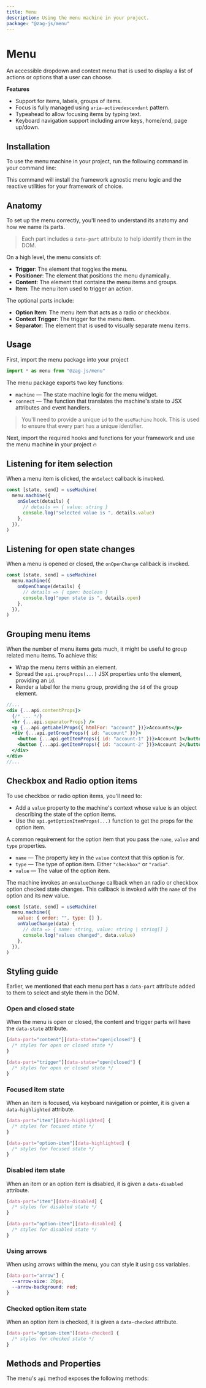 ```yaml
---
title: Menu
description: Using the menu machine in your project.
package: "@zag-js/menu"
---
```


# Menu

An accessible dropdown and context menu that is used to display a list of
actions or options that a user can choose.

<Resources pkg="@zag-js/menu" />

<Showcase id="Menu" />

**Features**

- Support for items, labels, groups of items.
- Focus is fully managed using `aria-activedescendant` pattern.
- Typeahead to allow focusing items by typing text.
- Keyboard navigation support including arrow keys, home/end, page up/down.

## Installation

To use the menu machine in your project, run the following command in your
command line:

<CodeSnippet id="menu/installation.mdx" />

This command will install the framework agnostic menu logic and the reactive
utilities for your framework of choice.

## Anatomy

To set up the menu correctly, you'll need to understand its anatomy and how we
name its parts.

> Each part includes a `data-part` attribute to help identify them in the DOM.

<Anatomy id="menu" />

On a high level, the menu consists of:

- **Trigger**: The element that toggles the menu.
- **Positioner**: The element that positions the menu dynamically.
- **Content**: The element that contains the menu items and groups.
- **Item**: The menu item used to trigger an action.

The optional parts include:

- **Option Item**: The menu item that acts as a radio or checkbox.
- **Context Trigger**: The trigger for the menu item.
- **Separator**: The element that is used to visually separate menu items.

## Usage

First, import the menu package into your project

```jsx
import * as menu from "@zag-js/menu"
```

The menu package exports two key functions:

- `machine` — The state machine logic for the menu widget.
- `connect` — The function that translates the machine's state to JSX attributes
  and event handlers.

> You'll need to provide a unique `id` to the `useMachine` hook. This is used to
> ensure that every part has a unique identifier.

Next, import the required hooks and functions for your framework and use the
menu machine in your project 🔥

<CodeSnippet id="menu/usage.mdx" />

## Listening for item selection

When a menu item is clicked, the `onSelect` callback is invoked.

```jsx {4-7}
const [state, send] = useMachine(
  menu.machine({
    onSelect(details) {
      // details => { value: string }
      console.log("selected value is ", details.value)
    },
  }),
)
```

## Listening for open state changes

When a menu is opened or closed, the `onOpenChange` callback is invoked.

```jsx {4-7}
const [state, send] = useMachine(
  menu.machine({
    onOpenChange(details) {
      // details => { open: boolean }
      console.log("open state is ", details.open)
    },
  }),
)
```

## Grouping menu items

When the number of menu items gets much, it might be useful to group related
menu items. To achieve this:

- Wrap the menu items within an element.
- Spread the `api.groupProps(...)` JSX properties unto the element, providing an
  `id`.
- Render a label for the menu group, providing the `id` of the group element.

```jsx
//...
<div {...api.contentProps}>
  {/* ... */}
  <hr {...api.separatorProps} />
  <p {...api.getLabelProps({ htmlFor: "account" })}>Accounts</p>
  <div {...api.getGroupProps({ id: "account" })}>
    <button {...api.getItemProps({ id: "account-1" })}>Account 1</button>
    <button {...api.getItemProps({ id: "account-2" })}>Account 2</button>
  </div>
</div>
//...
```

## Checkbox and Radio option items

To use checkbox or radio option items, you'll need to:

- Add a `value` property to the machine's context whose value is an object
  describing the state of the option items.
- Use the `api.getOptionItemProps(...)` function to get the props for the option
  item.

A common requirement for the option item that you pass the `name`, `value` and
`type` properties.

- `name` — The property key in the `value` context that this option is for.
- `type` — The type of option item. Either `"checkbox"` or `"radio"`.
- `value` — The value of the option item.

<CodeSnippet id="menu/option-items.mdx" />

The machine invokes an `onValueChange` callback when an radio or checkbox option
checked state changes. This callback is invoked with the `name` of the option
and its new value.

```jsx {3-6}
const [state, send] = useMachine(
  menu.machine({
    value: { order: "", type: [] },
    onValueChange(data) {
      // data => { name: string, value: string | string[] }
      console.log("values changed", data.value)
    },
  }),
)
```

## Styling guide

Earlier, we mentioned that each menu part has a `data-part` attribute added to
them to select and style them in the DOM.

### Open and closed state

When the menu is open or closed, the content and trigger parts will have the
`data-state` attribute.

```css
[data-part="content"][data-state="open|closed"] {
  /* styles for open or closed state */
}

[data-part="trigger"][data-state="open|closed"] {
  /* styles for open or closed state */
}
```

### Focused item state

When an item is focused, via keyboard navigation or pointer, it is given a
`data-highlighted` attribute.

```css
[data-part="item"][data-highlighted] {
  /* styles for focused state */
}

[data-part="option-item"][data-highlighted] {
  /* styles for focused state */
}
```

### Disabled item state

When an item or an option item is disabled, it is given a `data-disabled`
attribute.

```css
[data-part="item"][data-disabled] {
  /* styles for disabled state */
}

[data-part="option-item"][data-disabled] {
  /* styles for disabled state */
}
```

### Using arrows

When using arrows within the menu, you can style it using css variables.

```css
[data-part="arrow"] {
  --arrow-size: 20px;
  --arrow-background: red;
}
```

### Checked option item state

When an option item is checked, it is given a `data-checked` attribute.

```css
[data-part="option-item"][data-checked] {
  /* styles for checked state */
}
```

## Methods and Properties

The menu's `api` method exposes the following methods:

<ApiTable name="menu" />
